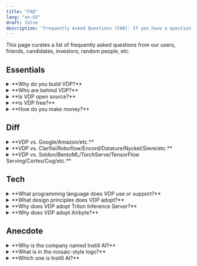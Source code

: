 ```yaml
---
title: "FAQ"
lang: "en-US"
draft: false
description: "Frequently Asked Questions (FAQ): If you have a question about the open-source data ETL tool VDP https://github.com/instill-ai/vdp, you're in the right place"
---
```


This page curates a list of frequently asked questions from our users, friends, candidates, investors, random people, etc.

## Essentials

<ToggleBlock>
<details> 
<summary>**Why do you build VDP?**</summary>

Modern data stack misses unstructured data processing.

It is non-trivial to process unstructured data though.
We used to suffer enough in devising our own deep learning models, putting the models in production, running the day-to-day operation, and endlessly building the peripheral MLOps tools to keep the production AI performance consistent.
All these happened in-house and were non-scalable.

There must be a better way, and Versatile Data Pipeline (VDP) is the answer.

To prevail AI and to make it accessible to everyone, the point is not merely the algorithms (i.e., the AI models) but the infrastructure tooling to connect the value of the algorithms end-to-end with the modern data stack.

You can find more detailed narrative in our blog article [Why Instill AI exists](/blog/why-instill-ai-exists/?utm_source=documentation&utm_medium=link) and [Missing piece in modern data stack: unstructured data ETL](/blog/unstructured-data-etl/?utm_source=documentation&utm_medium=link).

</details>
</ToggleBlock>

<ToggleBlock>
<details> 
<summary>**Who are behind VDP?**</summary>

We are a nimble team formed by members working for years in Computer Vision, Machine Learning, Deep Learning, large-scale database, and cloud-native applications/infrastructure.
We have in-depth experiences in developing and maintaining sophisticated AI systems.

Before we started to build VDP, we had fought with streaming large volume data (billions of images a day!) to automate Vision tasks using deep learning models, sweating blood to build everything from scratch.

We have learned that model serving for an effective end-to-end data flow concerns not only **high throughput** and **low latency** but also **cost effectiveness**. These criteria are non-trivial to achieve altogether.
In the end, we had successfully built a battle-proven AI system in-house and have the system run in production for years.

What we had built can actually be modularised into working components to benefit a broader spectrum of AI tasks and industry sectors.
We believe it's time to apply our experiences to make AI more accessible to everyone especially the data industry.

In spite of all that, VDP is an open-source project. Everyone is more than welcome to contribute to VDP in any forms. Please refer to the [Contribution](../start-here/getting-started#contribution) section.

</details>
</ToggleBlock>

<ToggleBlock>
<details> 
<summary>**Is VDP open source?**</summary>

Yes. VDP is open source under [Apache License 2.0](https://github.com/instill-ai/vdp/blob/main/LICENSE).

</details>
</ToggleBlock>

<ToggleBlock>
<details> 
<summary>**Is VDP free?**</summary>

Yes. VDP is open source so you can self-host it in your basement for free.

In addition, Instill Cloud (coming soon!) is our hosting service of VDP which offers free-forever tier for hobby projects and prototyping.

If you are interested in the hosting service of VDP, we've started signing up users to our private alpha. [Join the waitlist](/get-access/?utm_source=documentation&utm_medium=link) and we'll contact you when we're ready.

</details>
</ToggleBlock>

<ToggleBlock>
<details> 
<summary>**How do you make money?**</summary>

We offer fully managed VDP service on Instill Cloud (coming soon!) with Team and Enterprise tiers to organisations that want to get all the power of VDP for their teams, without any hassle.

If you are interested in the hosting service of VDP, we've started signing up users to our private alpha. [Join the waitlist](/get-access/?utm_source=documentation&utm_medium=link) and we'll contact you when we're ready.

</details>
</ToggleBlock>

## Diff

<ToggleBlock>
<details> 
<summary>**VDP vs. Google/Amazon/etc.**</summary>

Amazon Rekognition and Google Vision AI are off-the-shelf Vision AI API services using pre-trained models. If the pre-trained models do not work for your dataset, the APIs are useless for you.

To make up the deficiency, Amazon SageMaker and Google Vertex AI alike cloud services offer general-purpose machine learning platform-as-a-service (MLPaaS) which focus on model generation for general machine learning problems.

In contrast, VDP focuses on unstructured data ETL, in which the goal is to streamline the ETL pipeline components to enable the modern data stack to tap on the value of the unstructured data.

In addition, choosing Google or Amazon alike means choosing a cloud vendor you prefer to be locked in. VDP, on the other hand, is vendor lock-in free.
It is open-source and an API-first open platform. You can self-host VDP in AWS, GCP, or on-premise, or simply subscribe Instill Cloud to start using VDP in a snap.

Last but not least, Instill Cloud offers one order of magnitude lower pay-as-you-go inference price, compared with those major cloud vendors.

</details>
</ToggleBlock>

<ToggleBlock>
<details> 
<summary>**VDP vs. Clarifai/Roboflow/Encord/Datature/Nyckel/Sieve/etc.**</summary>

To the best of our knowledge, these solutions either provide AI API SaaS or AI model generation PaaS.

VDP aims to integrate with tooling in the modern data stack for unstructured data ETL.

While effective AI models are crucial to transform unstructured data, model generation is in fact a task orthogonal to a VDP pipeline.
The design principle of VDP is to make the use of models as flexible as possible.

That said, we will provide AutoML in VDP for custom model training in the near future. At the moment, the VDP users can freely use their familiar ways to generate models and import the models into a VDP pipeline fairly easily.

Find out the supported model sources to import in [Import Models](../import-models/overview) section.

</details>
</ToggleBlock>

<ToggleBlock>
<details> 
<summary>**VDP vs. Seldon/BentoML/TorchServe/TensorFlow Serving/Cortex/Cog/etc.**</summary>

VDP is more than a model serving framework!

VDP has a model serving component specifically for AI models, but more importantly, the goal of VDP is to streamline the end-to-end unstructured data flow.

See [Why is Triton Inference Server adopted?](#why-triton) for further detailed answer about model serving.

</details>
</ToggleBlock>

## Tech

<ToggleBlock>
<details> 
<summary>**What programming language does VDP use or support?**</summary>

VDP's backend components are Go-based and frontend console is written in Next.js, TypeScript, and TailwindCSS.

Nonetheless, VDP is API-first and cloud-native. You can use cURL or the protobuf auto-generated codes to work with VDP. More developer-friendly multi-language SDKs are on our future roadmap.

</details>
</ToggleBlock>

<ToggleBlock>
<details> 
<summary>**What design principles does VDP adopt?**</summary>

- [Microservice](https://en.wikipedia.org/wiki/Microservices) architecture makes VDP to be extensible, flexible and reusable for scenarios where new components are constantly added in VDP.
  The overall microservice system can be also very efficient at scaling phase to scale each backend instances based on their individual workload.
  For example. the `connector-backend` might be way less busy compared with the `model-backend` in a `SYNC` VDP pipeline.

- [IDEALS](https://www.infoq.com/articles/microservices-design-ideals) (**I**nterface segregation, **D**eployability, **E**vent-driven, **A**vailability over consistency, **L**oose coupling, and **S**ingle responsibility) design principle sets a rigorous framework when there comes to any VDP design questions in our day-to-day development.

- [API-first](https://swagger.io/resources/articles/adopting-an-api-first-approach) approach comes naturally with the adoption of microservice and IDEALS. All backend components in VDP are implemented with API-first design principle so the contract is firmly established for whatever necessary integration task coming in the future.

- [The twelve-factor methodology](https://12factor.net) provides a down-to-earth guideline for the development and deployment of VDP components.

Building an effective and efficient machine learning product requires implementing the cutting-edge best practices of MLOps.
There are many essential components involved in the MLOps cycle, and notably, these components are still evolving.

We believe tooling development in AI and Data industry is marching toward a completely modularisation future, meaning that components in MLOps need to take into account flexibility, extensibility and composability as the first-class citizen as far as the design principle goes.

</details>
</ToggleBlock>

<ToggleBlock>
<details> 
<a name="why-triton"></a>
<summary>**Why does VDP adopt Triton Inference Server?**</summary>

There are many great model serving frameworks out there available for production-level model inference — TorchServe, TensorFlow Serving, Seldon, BentoML and Cortex just to name a few.

VDP is highly opinionated in inference performance, as we are keen to achieve both high-throughput and low-latency at the same time, to make VDP cost-effective for our users.

AI algorithms can benefit from parallelism by nature, for examples all the pixels/voxels imagined in one 2D/3D image can share the same computing operations.
We were therefore looking into the highest performant GPU model serving framework to serve in a VDP pipeline.
Triton Inference Server provides a native way to make the most of NVIDIA GPU architecture (e.g., concurrency, scheduler, batcher) for multiple frameworks including TensorRT, PyTorch, TensorFlow, ONNX, Python and more.

We are continuously working on new features to help create and import a Triton-based model easier. Please refer to [Prepare Models](/docs/prepare-models/overview) for details.

</details>
</ToggleBlock>

<ToggleBlock>
<details> 
<summary>**Why does VDP adopt Airbyte?**</summary>

VDP needs to load the structured data transformed from [Model](../core-concepts/model) to [Destination](../core-concepts/connector#destination).
Since structured data has gained overflowing love in the data industry, instead of reinventing the wheel, what makes more sense is to investigate the best way to plug VDP into the modern data stack for the subsequent structured data journey.

Soon, Airbyte showed up on our radar.

Airbyte has provided a good number of destination connectors for structured data.
In addition, the Airbyte Protocol provides a standardised interface to integrate with VDP.

Last but not least, we love open source.

</details>
</ToggleBlock>

## Anecdote

<ToggleBlock>
<details> 
<summary>**Why is the company named Instill AI?**</summary>

We have been attempting to land AI products ever since the surge of deep learning in 2014.
On the way, we have learned how challenging this can be. To build effective AI products, educate the market about the AI, and eventually see the AI products helping people in real life.
It is fair to say that we, the whole industry, still have a long way to go.

We are enthusiastic about being on the journey, to instill the AI technologies gradually to the industry.

The name is also inspired by a Chinese poem "Delighting in Rain on a Spring Night (春夜喜雨)" by Du Fu (杜甫), particularly for reifying the word "instill":

> 好雨知時節，當春乃發生。
> 隨風潛入夜，潤物細無聲。
> 野徑雲俱黑，江船火獨明。
> 曉看紅濕處，花重錦官城。

It's pretty hard to have this poem precisely translated in English, but anyway the main idea is to express how delightful when hard working finally pays off.

</details>
</ToggleBlock>

<ToggleBlock>
<details> 
<summary>**What is in the mosaic-style logo?**</summary>

Our visual designer [Wen Chen](https://mrwenchen.com/about) has done a great job to embed Instill AI and the meaning of our effort into the logo.

<div align="center">
  <ZoomableImg
    src="/docs-assets/start-here/why-logo.png"
    alt="logo"
    width="400px"
  />
</div>

</details>
</ToggleBlock>

<ToggleBlock>
<details>

<summary>**Which one is Instill AI?**</summary>

Among all the other Instill AIs you could ever find on the Internet, Instill AI with the domain `instill.tech` is the earliest incorporated company in the UK (on 11 June 2020).

If you Google "Instill AI", please always refer to the right one: https://www.instill.tech to find us. 😉

</details>
</ToggleBlock>

